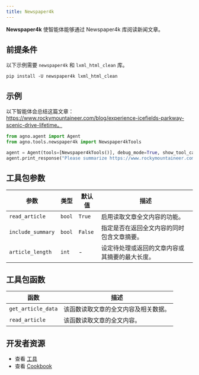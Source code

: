 ```yaml
---
title: Newspaper4k
---
```

**Newspaper4k** 使智能体能够通过 Newspaper4k 库阅读新闻文章。

## 前提条件

以下示例需要 `newspaper4k` 和 `lxml_html_clean` 库。

```shell
pip install -U newspaper4k lxml_html_clean
```

## 示例

以下智能体会总结这篇文章：https://www.rockymountaineer.com/blog/experience-icefields-parkway-scenic-drive-lifetime。

```python cookbook/tools/newspaper4k_tools.py
from agno.agent import Agent
from agno.tools.newspaper4k import Newspaper4kTools

agent = Agent(tools=[Newspaper4kTools()], debug_mode=True, show_tool_calls=True)
agent.print_response("Please summarize https://www.rockymountaineer.com/blog/experience-icefields-parkway-scenic-drive-lifetime")
```

## 工具包参数

| 参数               | 类型   | 默认值  | 描述                                                                 |
| ------------------ | ------ | ------- | -------------------------------------------------------------------- |
| `read_article`    | `bool` | `True`  | 启用读取文章全文内容的功能。                                         |
| `include_summary` | `bool` | `False` | 指定是否在返回全文内容的同时包含文章摘要。                           |
| `article_length`  | `int`  | -       | 设定待处理或返回的文章内容或其摘要的最大长度。                       |

## 工具包函数

| 函数               | 描述                                                   |
| ------------------ | ------------------------------------------------------ |
| `get_article_data` | 该函数读取文章的全文内容及相关数据。                   |
| `read_article`     | 该函数读取文章的全文内容。                             |

## 开发者资源

- 查看 [工具](https://github.com/agno-agi/agno/blob/main/libs/agno/agno/tools/newspaper4k.py)
- 查看 [Cookbook](https://github.com/agno-agi/agno/blob/main/cookbook/tools/newspaper4k_tools.py)